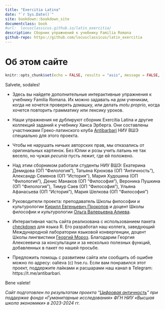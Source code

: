 ```yaml
--- 
title: "Exercitia Latina"
date: "`r Sys.Date()`"
site: bookdown::bookdown_site
documentclass: book
#url:  locusclassicus.github.io/latin_exercitia/ 
description: Сборник упражнений к учебнику Familia Romana
github-repo: https://github.com/locusclassicus/latin_exercitia
---
```


# Об этом сайте

```r
knitr::opts_chunk$set(echo = FALSE, results = "asis", message = FALSE, warning = FALSE)
```


Salvete, sodales! 

- Здесь вы найдете дополнительные интерактивные упражнения к учебнику Familia Romana. Их можно задавать на дом ученикам, когда не хочется проверять домашку, или делать _motu proprio_, когда хочется повторить грамматику или лексику уроков. 

- Наши упражнения не дублируют сборник Exercitia Latina и другие коллекций заданий к учебнику Ханса Эрберга. Они составлены участниками Греко-латинского клуба [Antibarbari](http://antibarbari.ru/) НИУ ВШЭ специально для этого проекта. 

- Чтобы не нарушать ничьих авторских прав, мы отказались от оригинальных картинок. Без Юлии и розы учить латынь не так весело, но чужая _pecunia_ пусть лежит, где ей положено. 

- Над этим сборником работали студенты НИУ ВШЭ: Екатерина Демидова (ОП "Филология"), Татьяна Крюкова (ОП "Античность"), Александр Семенов (ОП "История"), Мария Худошина (ОП "Филология"), Денис Манаков (ОП "Философия"), Вероника Пушкина (ОП "Филология"), Тимур Саев (ОП "Философия"), Ульяна Афанасьева (ОП "История"), Мария Шелкова (ОП "Философия")

- Руководители проекта: преподаватель Школы философии и культурологии [Кирилл Евгеньевич Прокопов](https://www.hse.ru/staff/prokopov) и доцент Школы философии и культурологии [Ольга Валерьевна Алиева](https://www.hse.ru/org/persons/77284635).

- Интерактивная часть сайта реализована с использованием пакета [checkdown](https://cran.r-project.org/web/packages/checkdown/index.html) для языка R. Его разработал наш коллега, заведующий Международной лаборатории языковой конвергенции, доцент Школы лингвистики [Георгий Мороз](https://www.hse.ru/staff/agricolamz). Благодарим Георгия Алексеевича за консультации и за несколько полезных функций, добавленных в пакет по нашей просьбе.  

- Предложить помощь с развитием сайта или сообщить об ошибке можно по адресу: oalieva (c) hse.ru. Если вам понравился этот проект, поддержите лайками и расшарами наш канал в Telegram:  https://t.me/antibarbari. 

Bene valete!

_Сайт подготовлен по результатам проекта "[Цифровая античность](https://hum.hse.ru/proj/digital_antiquity)" при поддержке фонда «Гуманитарные исследования» ФГН НИУ «Высшая школа экономики» в 2023-2024 гг._








